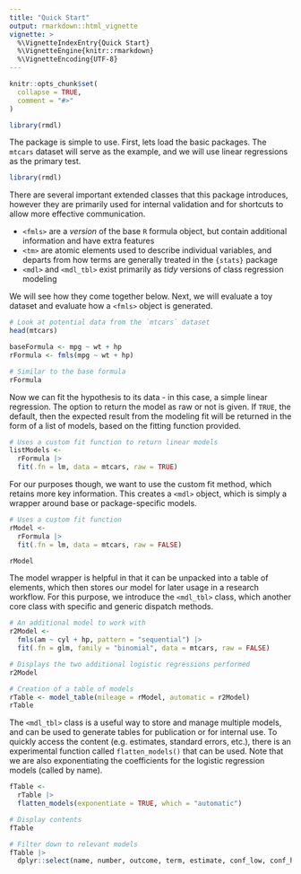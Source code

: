 ```yaml
---
title: "Quick Start"
output: rmarkdown::html_vignette
vignette: >
  %\VignetteIndexEntry{Quick Start}
  %\VignetteEngine{knitr::rmarkdown}
  %\VignetteEncoding{UTF-8}
---
```


```r
knitr::opts_chunk$set(
  collapse = TRUE,
  comment = "#>"
)
```

```r
library(rmdl)
```

The package is simple to use. 
First, lets load the basic packages. 
The `mtcars` dataset will serve as the example, and we will use linear regressions as the primary test.

```r
library(rmdl)
```

There are several important extended classes that this package introduces, however they are primarily used for internal validation and for shortcuts to allow more effective communication.

- `<fmls>` are a *version* of the base `R` formula object, but contain additional information and have extra features
- `<tm>` are atomic elements used to describe individual variables, and departs from how terms are generally treated in the `{stats}` package
- `<mdl>` and `<mdl_tbl>` exist primarily as *tidy* versions of class regression modeling

We will see how they come together below. 
Next, we will evaluate a toy dataset and evaluate how a `<fmls>` object is generated.

```r
# Look at potential data from the `mtcars` dataset
head(mtcars)

baseFormula <- mpg ~ wt + hp
rFormula <- fmls(mpg ~ wt + hp)

# Similar to the base formula
rFormula
```

Now we can fit the hypothesis to its data - in this case, a simple linear regression.
The option to return the model as raw or not is given. 
If `TRUE`, the default, then the expected result from the modeling fit will be returned in the form of a list of models, based on the fitting function provided.

```r
# Uses a custom fit function to return linear models
listModels <-
  rFormula |>
  fit(.fn = lm, data = mtcars, raw = TRUE)
```

For our purposes though, we want to use the custom fit method, which retains more key information.
This creates a `<mdl>` object, which is simply a wrapper around base or package-specific models.

```r
# Uses a custom fit function 
rModel <-
  rFormula |>
  fit(.fn = lm, data = mtcars, raw = FALSE)

rModel
```

The model wrapper is helpful in that it can be unpacked into a table of elements, which then stores our model for later usage in a research workflow.
For this purpose, we introduce the `<mdl_tbl>` class, which another core class with specific and generic dispatch methods.

```r
# An additional model to work with
r2Model <-
  fmls(am ~ cyl + hp, pattern = "sequential") |>
  fit(.fn = glm, family = "binomial", data = mtcars, raw = FALSE)

# Displays the two additional logistic regressions performed
r2Model

# Creation of a table of models
rTable <- model_table(mileage = rModel, automatic = r2Model)
rTable
```

The `<mdl_tbl>` class is a useful way to store and manage multiple models, and can be used to generate tables for publication or for internal use.
To quickly access the content (e.g. estimates, standard errors, etc.), there is an experimental function called `flatten_models()` that can be used.
Note that we are also exponentiating the coefficients for the logistic regression models (called by name).

```r
fTable <-
  rTable |>
  flatten_models(exponentiate = TRUE, which = "automatic") 

# Display contents
fTable

# Filter down to relevant models
fTable |>
  dplyr::select(name, number, outcome, term, estimate, conf_low, conf_high, p_value, nobs)
```
